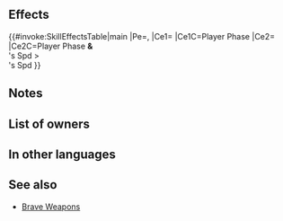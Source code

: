 {{Weapon Infobox
|tagid=SID_双風忍法帳
|intID=2824
|image=wep_mg259
|exclusive=1
|weaponType=Green Tome
|cost=400
|might=9
|range=2
|effect=Grants Spd+4. Inflicts Def/Res-4. If unit initiates combat, unit attacks twice, and also, if unit's Spd > foe's Spd, deals damage = 70% of difference between stats. (Maximum bonus of +7 damage.)
|statModifiers=0,9,4,-4,-4
|required=Rexcalibur
|properties=
}}
==Effects==
{{#invoke:SkillEffectsTable|main
|Pe={{Eft|Stat Boosts|Spd|4}}, {{Eft|Stat Reductions|Def/Res|5}}
|Ce1={{Eft|Attack Twice}}
|Ce1C=Player Phase
|Ce2={{Eft|Damage Boost|70% of {{Tgt|Unit}}'s Spd<br>- {{Tgt|Foe}}'s Spd|max=7}}
|Ce2C=Player Phase '''&'''<br>{{Tgt|Unit}}'s Spd ><br>{{Tgt|Foe}}'s Spd
}}

==Notes==
{{IfUnitInitiates}}
{{Brave weapon interaction}}
{{BonusStatDamage|stat=Spd}}
==List of owners==
{{Skill Hero List}}
==In other languages==
{{OtherLanguages
|japanese=双風忍法帳
|german=Ninjutsu-Schrift
|spanishEU=Rollos ninjas
|spanishLA=Rollos ninjas
|french=Parchemins ninja
|italian=Pergamene ninja
|chineseTW=雙風忍法帳
|portuguese=Pergaminho ninja
}}
==See also==
{{See also skills|cond=(Description LIKE '%inflicts Def/Res-%Unit attacks twice%' AND (SP=300 OR Exclusive='1') OR Description LIKE '%attacks twice%' AND CanUseWeapon__full LIKE '%Tome') AND Description NOT LIKE '%"unit attacks twice%"%strikes%'}}
* [[Brave Weapons]]
{{Weapons Navbox}}